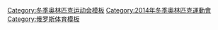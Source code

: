 {{template category}}
[[Category:冬季奥林匹克运动会模板|Category:冬季奥林匹克运动会模板]]
[[Category:2014年冬季奧林匹克運動會|Category:2014年冬季奧林匹克運動會]]
[[Category:俄罗斯体育模板|Category:俄罗斯体育模板]]